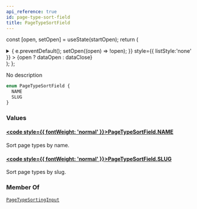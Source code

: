 ```yaml
---
api_reference: true
id: page-type-sort-field
title: PageTypeSortField
---
```






const [open, setOpen] = useState(startOpen);
return (
<details {...(open ? { open: true } : {})} className="details" style={{ border:'none', boxShadow:'none', background:'var(--ifm-background-color)' }}>
<summary
onClick={(e) => {
e.preventDefault();
setOpen((open) => !open);
}}
style={{ listStyle:'none' }} >
{open ? dataOpen : dataClose}
</summary>
{open && children}
</details>
);
};

No description

```graphql
enum PageTypeSortField {
  NAME
  SLUG
}
```

### Values

#### [<code style={{ fontWeight: 'normal' }}>PageTypeSortField.<b>NAME</b></code>](#)

Sort page types by name.

#### [<code style={{ fontWeight: 'normal' }}>PageTypeSortField.<b>SLUG</b></code>](#)

Sort page types by slug.

### Member Of

[`PageTypeSortingInput`](../../../api-reference/pages/inputs/page-type-sorting-input.mdx) <Badge class="badge badge--secondary" text="input"/>
